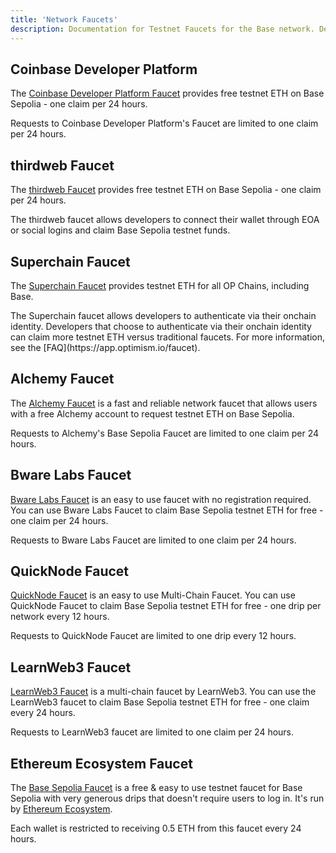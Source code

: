 ```yaml
---
title: 'Network Faucets'
description: Documentation for Testnet Faucets for the Base network. Details how to obtain Base testnet ETH.
---
```


## Coinbase Developer Platform

The [Coinbase Developer Platform Faucet](https://portal.cdp.coinbase.com/products/faucet) provides free testnet ETH on Base Sepolia - one claim per 24 hours.

<Note>
Requests to Coinbase Developer Platform's Faucet are limited to one claim per 24 hours.
</Note>


## thirdweb Faucet

The [thirdweb Faucet](https://thirdweb.com/base-sepolia-testnet) provides free testnet ETH on Base Sepolia - one claim per 24 hours.

<Note>
The thirdweb faucet allows developers to connect their wallet through EOA or social logins and claim Base Sepolia testnet funds.
</Note>


## Superchain Faucet

The [Superchain Faucet](https://app.optimism.io/faucet) provides testnet ETH for all OP Chains, including Base.

<Note>
The Superchain faucet allows developers to authenticate via their onchain identity. Developers that choose to authenticate via their onchain identity can claim more testnet ETH versus traditional faucets. For more information, see the [FAQ](https://app.optimism.io/faucet).
</Note>


## Alchemy Faucet

The [Alchemy Faucet](https://basefaucet.com/) is a fast and reliable network faucet that allows users with a free Alchemy account to request testnet ETH on Base Sepolia.

<Note>
Requests to Alchemy's Base Sepolia Faucet are limited to one claim per 24 hours.
</Note>


## Bware Labs Faucet

[Bware Labs Faucet](https://bwarelabs.com/faucets) is an easy to use faucet with no registration required. You can use Bware Labs Faucet to claim Base Sepolia testnet ETH for free - one claim per 24 hours.

<Note>
Requests to Bware Labs Faucet are limited to one claim per 24 hours.
</Note>


## QuickNode Faucet

[QuickNode Faucet](https://faucet.quicknode.com/drip) is an easy to use Multi-Chain Faucet. You can use QuickNode Faucet to claim Base Sepolia testnet ETH for free - one drip per network every 12 hours.

<Note>
Requests to QuickNode Faucet are limited to one drip every 12 hours.
</Note>


## LearnWeb3 Faucet

[LearnWeb3 Faucet](https://learnweb3.io/faucets/base_sepolia) is a multi-chain faucet by LearnWeb3. You can use the LearnWeb3 faucet to claim Base Sepolia testnet ETH for free - one claim every 24 hours.

<Note>
Requests to LearnWeb3 faucet are limited to one claim per 24 hours.
</Note>


## Ethereum Ecosystem Faucet

The [Base Sepolia Faucet](https://www.ethereum-ecosystem.com/faucets/base-sepolia) is a free & easy to use testnet faucet for Base Sepolia with very generous drips that doesn't require users to log in. It's run by [Ethereum Ecosystem](https://www.ethereum-ecosystem.com).

<Note>
Each wallet is restricted to receiving 0.5 ETH from this faucet every 24 hours.
</Note>


<PolicyBanner />